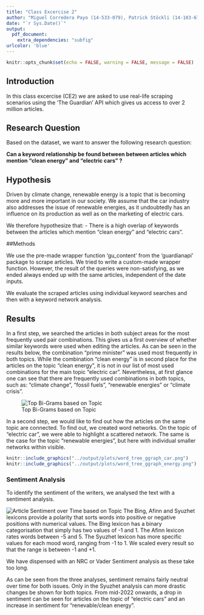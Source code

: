 ```yaml
---
title: "Class Excercise 2"
author: "Miguel Corredera Payo (14-533-079), Patrick Stöckli (14-103-675), Tobias Hoesli (17-494-659)"
date: "`r Sys.Date()`"
output:
  pdf_document:
    extra_dependencies: "subfig"
urlcolor: 'blue'
---
```


```r
knitr::opts_chunk$set(echo = FALSE, warning = FALSE, message = FALSE)
```

## Introduction

In this class excercise (CE2) we are asked to use real-life scraping scenarios using the 'The Guardian' API which gives us access to over 2 million articles.

## Research Question

Based on the dataset, we want to answer the following research question:

**Can a keyword relationship be found between between articles which mention "clean energy" and "electric cars" ?**

## Hypothesis

Driven by climate change, renewable energy is a topic that is becoming more and more important in our society. We assume that the car industry also addresses the issue of renewable energies, as it undoubtedly has an influence on its production as well as on the marketing of electric cars.

We therefore hypothesize that:
- There is a high overlap of keywords between the articles which mention "clean energy" and "electric cars". 

##Methods

<!-- The topic of renewable energies is receiving more and more attention in the press. As well is private transport  as it plays a major role in climate change. Accordingly, the Guardian API comes in handy to scrape the articles related to the above mentioned topics. The data gained from the scrape will afterwards be evaluated fist by individual keyword searches and then with a keyword network analysis. -->

We use the pre-made wrapper function 'gu_content' from the 'guardianapi' package to scrape articles. We tried to write a custom-made wrapper function. However, the result of the queries were non-satisfying, as we ended always ended up with the same articles, independent of the date inputs.   

We evaluate the scraped articles using individual keyword searches and then with a keyword network analysis.

## Results

In a first step, we searched the articles in both subject areas for the most frequently used pair combinations. This gives us a first overview of whether similar keywords were used when editing the articles.
As can be seen in the results below, the combination "prime minister" was used most frequently in both topics. While the combination "clean energy" is in second place for the articles on the topic "clean energy", it is not in our list of most used combinations for the main topic "electric car". Nevertheless, at first glance one can see that there are frequently used combinations in both topics, such as: "climate change", "fossil fuels", "renewable energies" or "climate crisis".

![Top Bi-Grams based on Topic](../output/plots/top_word_pairs_combined.png)

In a second step, we would like to find out how the articles on the same topic are connected. To find out, we created word networks.  On the topic of "electric car", we were able to highlight a scattered network. The same is the case for the topic "renewable energies", but here with individual smaller networks within visible. 

```r

knitr::include_graphics("../output/plots/word_tree_ggraph_car.png")
knitr::include_graphics("../output/plots/word_tree_ggraph_energy.png")

```

\newpage

### Sentiment Analysis

To identify the sentiment of the writers, we analysed the text with a sentiment analysis.

![Article Sentiment over Time based on Topic](../output/plots/sentiment_over_time_combined.png)
The Bing, Afinn and Syuzhet lexicons provide a polarity that sorts words into positive or negative positions with numerical values. The Bing lexicon has a binary categorisation that simply has two values of -1 and 1. The Afinn lexicon rates words between -5 and 5. The Syuzhet lexicon has more specific values for each mood word, ranging from -1 to 1. We scaled every result so that the range is between -1 and +1.

We have dispensed with an NRC or Vader Sentiment analysis as these take too long.

As can be seen from the three analyses, sentiment remains fairly neutral over time for both issues. Only in the Syuzhet analysis can more drastic changes be shown for both topics. From mid-2022 onwards, a drop in sentiment can be seen for articles on the topic of "electric cars" and an increase in sentiment for "renevable/clean energy".  


<!-- ![Word Tree Topic: Electric Car](../output/plots/word_tree_ggraph_car.png)

![Word Tree Topic: Renewable Energy](../output/plots/word_tree_ggraph_energy.png) -->
